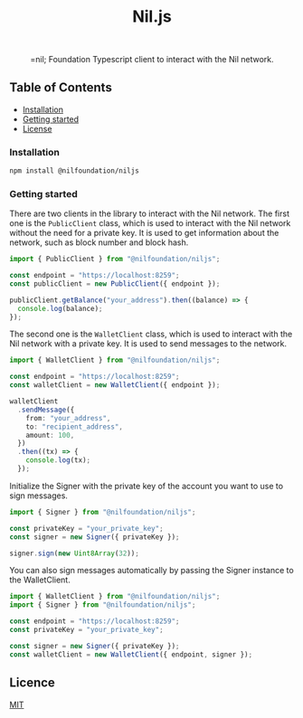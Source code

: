 <h1 align="center">Nil.js</h1>

<br />

<p align="center">
  =nil; Foundation Typescript client to interact with the Nil network.
</p>

<!-- <p align="center">
  <a href="https://github.com/NilFoundation/nil.js/actions/workflows/build.yaml">
    <picture>
      <img src="https://img.shields.io/github/actions/workflow/status/NilFoundation/nil.js/actions/workflows/build.yaml?color=%23212121">
      </img>
    </picture>
  </a>
</p> -->

## Table of Contents

- [Installation](#installation)
- [Getting started](#getting-started)
- [License](#license)

### Installation

```bash
npm install @nilfoundation/niljs
```

### Getting started

There are two clients in the library to interact with the Nil network.
The first one is the `PublicClient` class, which is used to interact with the Nil network without the need for a private key. It is used to get information about the network, such as block number and block hash.

```typescript
import { PublicClient } from "@nilfoundation/niljs";

const endpoint = "https://localhost:8259";
const publicClient = new PublicClient({ endpoint });

publicClient.getBalance("your_address").then((balance) => {
  console.log(balance);
});
```

The second one is the `WalletClient` class, which is used to interact with the Nil network with a private key. It is used to send messages to the network.

```typescript
import { WalletClient } from "@nilfoundation/niljs";

const endpoint = "https://localhost:8259";
const walletClient = new WalletClient({ endpoint });

walletClient
  .sendMessage({
    from: "your_address",
    to: "recipient_address",
    amount: 100,
  })
  .then((tx) => {
    console.log(tx);
  });
```

Initialize the Signer with the private key of the account you want to use to sign messages.

```typescript
import { Signer } from "@nilfoundation/niljs";

const privateKey = "your_private_key";
const signer = new Signer({ privateKey });

signer.sign(new Uint8Array(32));
```

You can also sign messages automatically by passing the Signer instance to the WalletClient.

```typescript
import { WalletClient } from "@nilfoundation/niljs";
import { Signer } from "@nilfoundation/niljs";

const endpoint = "https://localhost:8259";
const privateKey = "your_private_key";

const signer = new Signer({ privateKey });
const walletClient = new WalletClient({ endpoint, signer });
```

## Licence

[MIT](./LICENSE)
